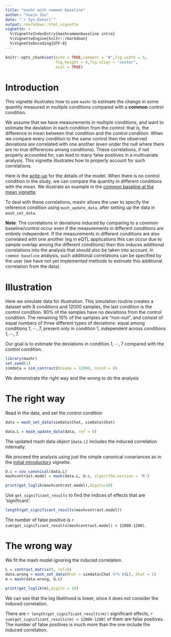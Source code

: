 ```yaml
---
title: "mashr with common baseline"
author: "Yuxin Zou"
date: "`r Sys.Date()`"
output: rmarkdown::html_vignette
vignette: >
  %\VignetteIndexEntry{mashcommonbaseline intro}
  %\VignetteEngine{knitr::rmarkdown}
  %\VignetteEncoding{UTF-8}
---
```


```r
knitr::opts_chunk$set(echo = TRUE,comment = "#",fig.width = 5,
                      fig.height = 4,fig.align = "center",
                      eval = TRUE)
```

# Introduction

This vignette illustrates how to use `mashr` to estimate the change in some quantity measured in multiple conditions compared with a **common** control condition. 

We assume that we have measurements in multiple conditions, and want to
estimate the deviation in each condition from the control: that is, the difference
in mean between that condition and the control condition. 
When we compare every condition to the same control then the observed
deviations are correlated with one another (even under the null where
there are no true differences among conditions). These correlations, if 
not properly accounted
for, can lead to many false positives in a multivariate analysis. 
This vignette illustrates how to properly account for such correlations.

Here is the [write-up](MASH_baseline.pdf) for the details of the
model. When there is no control condition in the study, we can compare
the quantity in different conditions with the mean. We illustrate an
example in the [common baseline at the mean vignette](intro_mashbaselinemean.html).

To deal with these correlations, mashr allows the user to specify the reference condition using `mash_update_data`, after setting up the data in `mash_set_data`. 

**Note**: The correlations in deviations induced by comparing to a common baseline/control occur even if the measurements in different conditions are entirely independent. If the measurements in different conditions are also correlated with one another (eg in eQTL applications this can occur due to sample overlap among the different conditions) then this induces additional correlations into the analysis that should also be taken into account.  In `common baseline` analysis, such additional correlations can be specified by the user (we have not yet implemented methods to estimate this additional correlation from the data). 

# Illustration

Here we simulate data for illustration. This simulation routine creates a dataset with 8 conditions and 12000 samples, the last condition is the control condition. 90% of the samples have no deviations from the control condition. The remaining 10% of the samples are "non-null", and consist of equal numbers of three different types of deviations: equal among conditions $1, \cdots, 7$, present only in condition 1, independent across conditions $1, \cdots, 7$.

Our goal is to estimate the deviations in condition $1, \cdots, 7$ compared with the control condition.

```r
library(mashr)
set.seed(1)
simdata = sim_contrast2(nsamp = 12000, ncond = 8)
```

We demonstrate the right way and the wrong to do the analysis

# The right way

Read in the data, and set the control condition
```r
data = mash_set_data(simdata$Chat, simdata$Shat)

data.L = mash_update_data(data, ref = 8)
```

The updated mash data object (`data.L`) includes the induced correlation internally.

We proceed the analysis using just the simple canonical covariances as in the [initial introductory](intro_mash.html) vignette.

```r
U.c = cov_canonical(data.L)
mashcontrast.model = mash(data.L, U.c, algorithm.version = 'R')
```

```r
print(get_loglik(mashcontrast.model),digits=10)
```

Use `get_significant_results` to find the indices of effects that are 'significant':
```r
length(get_significant_results(mashcontrast.model))
```

The number of false positive is `r sum(get_significant_results(mashcontrast.model) < 12000-1200)`.

# The wrong way

We fit the mash model ignoring the induced correlation.

```r
L = contrast_matrix(8, ref=8)
data.wrong = mash_set_data(Bhat = simdata$Chat %*% t(L), Shat = 1)
m = mash(data.wrong, U.c)
```
```r
print(get_loglik(m),digits = 10)
```

We can see that the log likelihood is lower, since it does not consider the induced correlation. 

There are `r length(get_significant_results(m))` significant effects, `r sum(get_significant_results(m) < 12000-1200)` of them are false positives. The number of false positives is much more than the one include the induced correlation.

[mash-baseline]: https://stephenslab.github.io/mashr/articles/MASH_baseline.pdf
